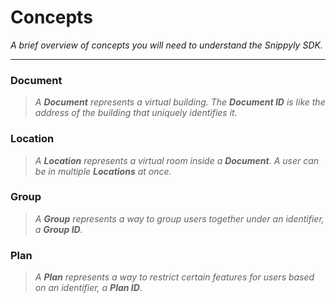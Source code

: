 # Concepts

_A brief overview of concepts you will need to understand the Snippyly SDK._

---

### Document

> _A **Document** represents a virtual building. The **Document ID** is like the address of the building that uniquely identifies it._

### Location

> _A **Location** represents a virtual room inside a **Document**. A user can be in multiple **Locations** at once._

### Group

> _A **Group** represents a way to group users together under an identifier, a **Group ID**._

### Plan

> _A **Plan** represents a way to restrict certain features for users based on an identifier, a **Plan ID**._